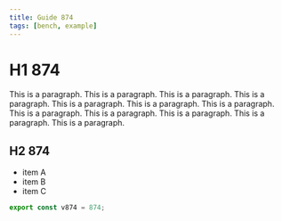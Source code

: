 ```yaml
---
title: Guide 874
tags: [bench, example]
---
```


# H1 874

This is a paragraph. This is a paragraph. This is a paragraph. This is a paragraph. This is a paragraph. This is a paragraph. This is a paragraph. This is a paragraph. This is a paragraph. This is a paragraph. This is a paragraph. This is a paragraph. 

## H2 874

- item A
- item B
- item C

```ts
export const v874 = 874;
```